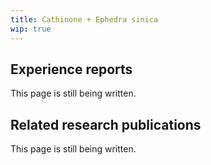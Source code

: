 ---
title: Cathinone + Ephedra sinica
wip: true
---

## Experience reports

This page is still being written.

## Related research publications

This page is still being written.

